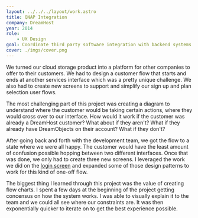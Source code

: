 ```yaml
---
layout: ../../../layout/work.astro
title: QNAP Integration
company: DreamHost
year: 2014
role:
    - UX Design
goal: Coordinate third party software integration with backend systems
cover: ./imgs/cover.png
---
```



We turned our cloud storage product into a platform for other companies to offer to their customers. We had to design a customer flow that starts and ends at another services interface which was a pretty unique challenge. We also had to create new screens to support and simplify our sign up and plan selection user flows.

The most challenging part of this project was creating a diagram to understand where the customer would be taking certain actions, where they would cross over to our interface. How would it work if the customer was already a DreamHost customer? What about if they aren't? What if they already have DreamObjects on their account? What if they don't?

After going back and forth with the development team, we got the flow to a state where we were all happy. The customer would have the least amount of confusion possible hopping between two different interfaces. Once that was done, we only had to create three new screens. I leveraged the work we did on the [login screen](https://2018.mattfelten.com/work/dreamhost/login-screen/) and expanded some of those design patterns to work for this kind of one-off flow.

<Asset src={qnapFlow} alt="QNAP Flow" expand />
<Asset src={uiFlow} alt="UI Flow" expand />

The biggest thing I learned through this project was the value of creating flow charts. I spent a few days at the beginning of the project getting concensus on how the system works. I was able to visually explain it to the team and we could all see where our constraints are. It was then exponentially quicker to iterate on to get the best experience possible.
